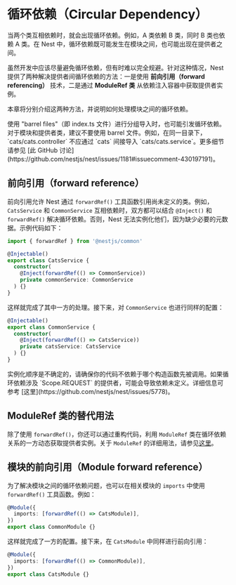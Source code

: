 # 循环依赖（Circular Dependency）

当两个类互相依赖时，就会出现循环依赖。例如，A 类依赖 B 类，同时 B 类也依赖 A 类。在 Nest 中，循环依赖既可能发生在模块之间，也可能出现在提供者之间。

虽然开发中应该尽量避免循环依赖，但有时难以完全规避。针对这种情况，Nest 提供了两种解决提供者间循环依赖的方法：一是使用 **前向引用（forward referencing）** 技术，二是通过 **ModuleRef 类** 从依赖注入容器中获取提供者实例。

本章将分别介绍这两种方法，并说明如何处理模块之间的循环依赖。

<CalloutInfo type="warning">
  使用 "barrel files"（即 index.ts
  文件）进行分组导入时，也可能引发循环依赖。对于模块和提供者类，建议不要使用 barrel
  文件。例如，在同一目录下，`cats/cats.controller` 不应通过 `cats` 间接导入
  `cats/cats.service`。更多细节请参见 [此 GitHub
  讨论](https://github.com/nestjs/nest/issues/1181#issuecomment-430197191)。
</CalloutInfo>

## 前向引用（forward reference）

前向引用允许 Nest 通过 `forwardRef()` 工具函数引用尚未定义的类。例如，`CatsService` 和 `CommonService` 互相依赖时，双方都可以结合 `@Inject()` 和 `forwardRef()` 解决循环依赖。否则，Nest 无法实例化他们，因为缺少必要的元数据。示例代码如下：

```ts filename='cats.service.ts'
import { forwardRef } from '@nestjs/common'

@Injectable()
export class CatsService {
  constructor(
    @Inject(forwardRef(() => CommonService))
    private commonService: CommonService
  ) {}
}
```

这样就完成了其中一方的处理。接下来，对 `CommonService` 也进行同样的配置：

```ts filename='common.service.ts'
@Injectable()
export class CommonService {
  constructor(
    @Inject(forwardRef(() => CatsService))
    private catsService: CatsService
  ) {}
}
```

<CalloutInfo type="warning">
  实例化顺序是不确定的，请确保你的代码不依赖于哪个构造函数先被调用。如果循环依赖涉及 `Scope.REQUEST`
  的提供者，可能会导致依赖未定义。详细信息可参考
  [这里](https://github.com/nestjs/nest/issues/5778)。
</CalloutInfo>

## ModuleRef 类的替代用法

除了使用 `forwardRef()`，你还可以通过重构代码，利用 `ModuleRef` 类在循环依赖关系的一方动态获取提供者实例。关于 `ModuleRef` 的详细用法，请参见[这里](/fundamentals/module-ref)。

## 模块的前向引用（Module forward reference）

为了解决模块之间的循环依赖问题，也可以在相关模块的 `imports` 中使用 `forwardRef()` 工具函数。例如：

```ts filename='common.module.ts'
@Module({
  imports: [forwardRef(() => CatsModule)],
})
export class CommonModule {}
```

这样就完成了一方的配置。接下来，在 `CatsModule` 中同样进行前向引用：

```ts filename='cats.module.ts'
@Module({
  imports: [forwardRef(() => CommonModule)],
})
export class CatsModule {}
```
